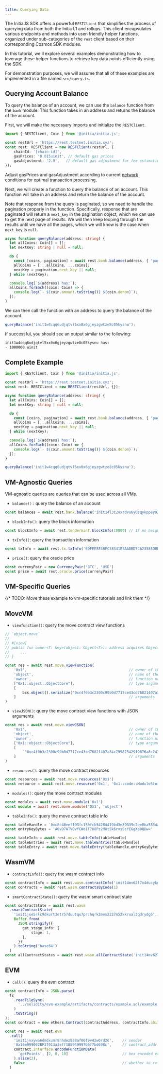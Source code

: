 ```yaml
---
title: Querying Data
---
```


The InitiaJS SDK offers a powerful `RESTClient` that simplifies the process of querying data from both the Initia L1 and rollups. This client encapsulates various endpoints and methods into user-friendly helper functions, organized under sub-categories of the `rest` client based on their corresponding Cosmos SDK modules.

In this tutorial, we'll explore several examples demonstrating how to leverage these helper functions to retrieve key data points efficiently using the SDK.

For demonstration purposes, we will assume that all of these examples are implemented in a file named `src/query.ts`.

## Querying Account Balance

To query the balance of an account, we can use the `balance` function from the `bank` module. This function takes in an address and returns the balance of the account.

First, we will make the necessary imports and initialize the `RESTClient`.

```ts
import { RESTClient, Coin } from '@initia/initia.js';

const restUrl = 'https://rest.testnet.initia.xyz';
const rest: RESTClient = new RESTClient(restUrl, {
    chainId: '[chain-id]',
    gasPrices: '0.015uinit', // default gas prices
    gasAdjustment: '2.0',   // default gas adjustment for fee estimation
});
```

<Note> Adjust gasPrices and gasAdjustment according to current [network](/resources/developer/networks) conditions for optimal transaction processing. </Note>

Next, we will create a function to query the balance of an account. This function will take in an address and return the balance of the account.

Note that response from the query is paginated, so we need to handle the pagination properly in the function. Specifically, response that are paginated will return a `next_key` in the pagination object, which we can use to get the next page of results. We will then keep looping through the results until we have all the pages, which we will know is the case when `next_key` is `null`.

```ts
async function queryBalance(address: string) {
  let allCoins: Coin[] = [];
  let nextKey: string | null = null;

  do {
    const [coins, pagination] = await rest.bank.balance(address, { 'pagination.key': nextKey || undefined });
    allCoins = [...allCoins, ...coins];
    nextKey = pagination.next_key || null;
  } while (nextKey);

  console.log(`${address} has:`);
  allCoins.forEach((coin: Coin) => {
    console.log(`- ${coin.amount.toString()} ${coin.denom}`);
  });
}
```

We can then call the function with an address to query the balance of the account.

```ts
queryBalance('init1w4cqq6udjqtvl5xx0x6gjeyzgwtze8c05kysnu');
```

If successful, you should see an output similar to the following:

```sh
init1w4cqq6udjqtvl5xx0x6gjeyzgwtze8c05kysnu has:
- 1000000 uinit
```

## Complete Example

```ts src/query.ts
import { RESTClient, Coin } from '@initia/initia.js';

const restUrl = 'https://rest.testnet.initia.xyz';
const rest: RESTClient = new RESTClient(restUrl, {});

async function queryBalance(address: string) {
  let allCoins: Coin[] = [];
  let nextKey: string | null = null;

  do {
    const [coins, pagination] = await rest.bank.balance(address, { 'pagination.key': nextKey || undefined });
    allCoins = [...allCoins, ...coins];
    nextKey = pagination.next_key || null;
  } while (nextKey);

  console.log(`${address} has:`);
  allCoins.forEach((coin: Coin) => {
    console.log(`- ${coin.amount.toString()} ${coin.denom}`);
  });
}

queryBalance('init1w4cqq6udjqtvl5xx0x6gjeyzgwtze8c05kysnu');
```


## VM-Agnostic Queries

VM-agnostic queries are queries that can be used across all VMs.

- `balance()` : query the balance of an account
```typescript
const balances = await rest.bank.balance('init14l3c2vxrdvu6y0sqykppey930s4kufsvt97aeu')
```
- `blockInfo()`: query the block information
```typescript
const blockInfo = await rest.tendermint.blockInfo(10000) // If no height is given, the latest block is returned. 
```
- `txInfo()`: query the transaction information
```typescript
const txInfo = await rest.tx.txInfo('6DFEE8E4BFC38341E8AADBD74A23588D8DE94FA38052CB5721DDA780A24F8B1D')
```
- `price()`: query the oracle price
```typescript
const currenyPair = new CurrencyPair('BTC', 'USD')
const price = await rest.oracle.price(currenyPair)
```

## VM-Specific Queries

{/* TODO: Move these example to vm-specific tutorials and link them */}

## MoveVM

- `viewfunction()`: query the move contract view functions

```typescript
// `object.move`
// 
// #[view]
// public fun owner<T: key>(object: Object<T>): address acquires ObjectCore {
//     ...
// }

const res = await rest.move.viewFunction(
    '0x1',                                               // owner of the module
    'object',                                            // name of the module
    'owner',                                             // function name
    ["0x1::object::ObjectCore"],                         // type arguments
    [
        bcs.object().serialize('0xc4f0b3c2300c99b0d7717ce43cd76821407a34c79587542919876a8c241a2f94').toBase64(),
    ]                                                    // arguments
)
```
- `viewJSON()`: query the move contract view functions with JSON arguments
```typescript
const res = await rest.move.viewJSON(
    '0x1',                                               // owner of the module
    'object',                                            // name of the module
    'owner',                                             // function name
    ["0x1::object::ObjectCore"],                         // type arguments
    [
        `"0xc4f0b3c2300c99b0d7717ce43cd76821407a34c79587542919876a8c241a2f94"`,
    ]                                                    // arguments
)
```

- `resources()`: query the move contract resources
```typescript
const resources = await rest.move.resources('0x1')
const resource = await rest.move.resource('0x1', '0x1::code::ModuleStore')
```

- `modules()`: query the move contract modules
```typescript
const modules = await rest.move.module('0x1')
const module = await rest.move.module('0x1', 'object')
```

- `tableInfo()`: query the move contract table info
```typescript
const tableHandle = '0xc8c40eef193fc150fcb54264419bd3e39339c2ee8ba5834aed7826a9841cfb53'
const entryKeyBytes = 'A0vD7ATVOvfCWo1T7H8Pz2MOt5k6rvsScYEGgXe0QDw='

const tableInfo = await rest.move.tableInfo(tableHandle)
const tableEntries = await rest.move.tableEntries(tableHandle)
const tableEntry = await rest.move.tableEntry(tableHandle,entryKeyBytes)
```

## WasmVM

- `contractInfo()`: query the wasm contract info
```typescript
const contractInfo = await rest.wasm.contractInfo('init14mv62l7x4ducykg0crfa9a22egf8yrltmxzy84zn0wqgmr496jqs5z7k0c')
const contracts = await rest.wasm.contractsByCode(1) 
```

- `smartContractState()`: query the wasm smart contract state
```typescript
const contractState = await rest.wasm
  .smartContractState(
    'init1jue5rlc9dkurt3etr57duutqu7prchqrk2mes2227m52kkrual3qdrydg6',  // contract address
    Buffer.from(
      JSON.stringify({                                                  // query data 
        get_stage_info: {
            stage: 1,
        },
      })
    ).toString('base64')
  )
const allContractStates = await rest.wasm.allContractState('init14mv62l7x4ducykg0crfa9a22egf8yrltmxzy84zn0wqgmr496jqs5z7k0c')
```

## EVM

- `call()`: query the evm contract
```typescript
const contractInfo = JSON.parse(
  fs
    .readFileSync(
      '../solidity/evm-example/artifacts/contracts/example.sol/example.json' // path of build response
    )
    .toString()
);
const contract = new ethers.Contract(contractAddress, contractInfo.abi)

const res = await rest.evm
  .call(
    'init1jvxywa6dmdxumr9nhdez838af06f9v42w0rd26',    // sender
    '0x16e999092BF37913a3eff185949997b6f7bd698c',     // contract_addr
    contract.interface.encodeFunctionData(
      'getPoints', [2, 0, 10]                         // hex encoded execution input bytes
    ).slice(2),
    false                                             // whether to return the trace
  )
```
